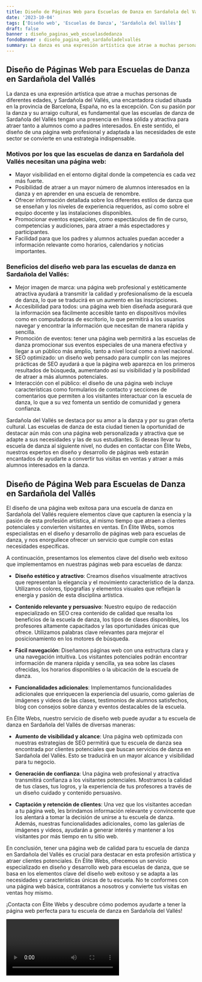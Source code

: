 ```yaml
---
title: Diseño de Páginas Web para Escuelas de Danza en Sardañola del Vallés
date: '2023-10-04'
tags: ['Diseño web', 'Escuelas de Danza', 'Sardañola del Vallés']
draft: false
banner : diseño_paginas_web_escuelasdedanza
fondoBanner : diseño_pagina_web_sardañoladelvallés
summary: La danza es una expresión artística que atrae a muchas personas de diferentes edades, y Sardañola del Vallés, una encantadora ciudad situada en la provincia de Barcelona, España, no es la excepción. Con su pasión por la danza y su arraigo cultural, es fundamental que las escuelas de danza de Sardañola del Vallés tengan una presencia en línea sólida y atractiva para atraer tanto a alumnos como a padres interesados. En este sentido, el diseño de una página web profesional y adaptada a las necesidades de este sector se convierte en una estrategia indispensable.
---
```


## Diseño de Páginas Web para Escuelas de Danza en Sardañola del Vallés

La danza es una expresión artística que atrae a muchas personas de diferentes edades, y Sardañola del Vallés, una encantadora ciudad situada en la provincia de Barcelona, España, no es la excepción. Con su pasión por la danza y su arraigo cultural, es fundamental que las escuelas de danza de Sardañola del Vallés tengan una presencia en línea sólida y atractiva para atraer tanto a alumnos como a padres interesados. En este sentido, el diseño de una página web profesional y adaptada a las necesidades de este sector se convierte en una estrategia indispensable.

### Motivos por los que las escuelas de danza en Sardañola del Vallés necesitan una página web:

- Mayor visibilidad en el entorno digital donde la competencia es cada vez más fuerte.
- Posibilidad de atraer a un mayor número de alumnos interesados en la danza y en aprender en una escuela de renombre.
- Ofrecer información detallada sobre los diferentes estilos de danza que se enseñan y los niveles de experiencia requeridos, así como sobre el equipo docente y las instalaciones disponibles.
- Promocionar eventos especiales, como espectáculos de fin de curso, competencias y audiciones, para atraer a más espectadores y participantes.
- Facilidad para que los padres y alumnos actuales puedan acceder a información relevante como horarios, calendarios y noticias importantes.

### Beneficios del diseño web para las escuelas de danza en Sardañola del Vallés:

- Mejor imagen de marca: una página web profesional y estéticamente atractiva ayudará a transmitir la calidad y profesionalismo de la escuela de danza, lo que se traducirá en un aumento en las inscripciones.
- Accesibilidad para todos: una página web bien diseñada asegurará que la información sea fácilmente accesible tanto en dispositivos móviles como en computadoras de escritorio, lo que permitirá a los usuarios navegar y encontrar la información que necesitan de manera rápida y sencilla.
- Promoción de eventos: tener una página web permitirá a las escuelas de danza promocionar sus eventos especiales de una manera efectiva y llegar a un público más amplio, tanto a nivel local como a nivel nacional.
- SEO optimizado: un diseño web pensado para cumplir con las mejores prácticas de SEO ayudará a que la página web aparezca en los primeros resultados de búsqueda, aumentando así su visibilidad y la posibilidad de atraer a más alumnos potenciales.
- Interacción con el público: el diseño de una página web incluye características como formularios de contacto y secciones de comentarios que permiten a los visitantes interactuar con la escuela de danza, lo que a su vez fomenta un sentido de comunidad y genera confianza.

Sardañola del Vallés se destaca por su amor a la danza y por su gran oferta cultural. Las escuelas de danza de esta ciudad tienen la oportunidad de destacar aún más con una página web personalizada y atractiva que se adapte a sus necesidades y las de sus estudiantes. Si deseas llevar tu escuela de danza al siguiente nivel, no dudes en contactar con Élite Webs, nuestros expertos en diseño y desarrollo de páginas web estarán encantados de ayudarte a convertir tus visitas en ventas y atraer a más alumnos interesados en la danza.

<GifSeo />

<Cta />

## Diseño de Página Web para Escuelas de Danza en Sardañola del Vallés

El diseño de una página web exitosa para una escuela de danza en Sardañola del Vallés requiere elementos clave que capturen la esencia y la pasión de esta profesión artística, al mismo tiempo que atraen a clientes potenciales y convierten visitantes en ventas. En Élite Webs, somos especialistas en el diseño y desarrollo de páginas web para escuelas de danza, y nos enorgullece ofrecer un servicio que cumple con estas necesidades específicas.

A continuación, presentamos los elementos clave del diseño web exitoso que implementamos en nuestras páginas web para escuelas de danza:

- **Diseño estético y atractivo**: Creamos diseños visualmente atractivos que representan la elegancia y el movimiento característico de la danza. Utilizamos colores, tipografías y elementos visuales que reflejan la energía y pasión de esta disciplina artística.

- **Contenido relevante y persuasivo**: Nuestro equipo de redacción especializado en SEO crea contenido de calidad que resalta los beneficios de la escuela de danza, los tipos de clases disponibles, los profesores altamente capacitados y las oportunidades únicas que ofrece. Utilizamos palabras clave relevantes para mejorar el posicionamiento en los motores de búsqueda.

- **Fácil navegación**: Diseñamos páginas web con una estructura clara y una navegación intuitiva. Los visitantes potenciales podrán encontrar información de manera rápida y sencilla, ya sea sobre las clases ofrecidas, los horarios disponibles o la ubicación de la escuela de danza.

- **Funcionalidades adicionales**: Implementamos funcionalidades adicionales que enriquecen la experiencia del usuario, como galerías de imágenes y videos de las clases, testimonios de alumnos satisfechos, blog con consejos sobre danza y eventos destacables de la escuela.

En Élite Webs, nuestro servicio de diseño web puede ayudar a tu escuela de danza en Sardañola del Vallés de diversas maneras:

- **Aumento de visibilidad y alcance**: Una página web optimizada con nuestras estrategias de SEO permitirá que tu escuela de danza sea encontrada por clientes potenciales que buscan servicios de danza en Sardañola del Vallés. Esto se traducirá en un mayor alcance y visibilidad para tu negocio.

- **Generación de confianza**: Una página web profesional y atractiva transmitirá confianza a los visitantes potenciales. Mostramos la calidad de tus clases, tus logros, y la experiencia de tus profesores a través de un diseño cuidado y contenido persuasivo.

- **Captación y retención de clientes**: Una vez que los visitantes accedan a tu página web, les brindamos información relevante y convincente que los alentará a tomar la decisión de unirse a tu escuela de danza. Además, nuestras funcionalidades adicionales, como las galerías de imágenes y videos, ayudarán a generar interés y mantener a los visitantes por más tiempo en tu sitio web.

En conclusión, tener una página web de calidad para tu escuela de danza en Sardañola del Vallés es crucial para destacar en esta profesión artística y atraer clientes potenciales. En Élite Webs, ofrecemos un servicio especializado en diseño y desarrollo web para escuelas de danza, que se basa en los elementos clave del diseño web exitoso y se adapta a las necesidades y características únicas de tu escuela. No te conformes con una página web básica, contrátanos a nosotros y convierte tus visitas en ventas hoy mismo.

¡Contacta con Élite Webs y descubre cómo podemos ayudarte a tener la página web perfecta para tu escuela de danza en Sardañola del Vallés!

<Video />

<CtaBot job='Escuelas de Danza' city='Sardañola del Vallés'/>

<Gmaps query='Sardañola del Vallés+españa+maps' />